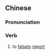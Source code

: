 {{also|虚报}}
==Chinese==
{{zh-forms|s=虚报}}

===Pronunciation===
{{zh-pron
|m=xūbào
|c=heoi1 bou3
|mn=qz:hir-pò/xm:hu-pò/tw,zz:hi-pò
|cat=v
}}

===Verb===
{{zh-verb}}

# {{lb|zh|literary}} to [[false]]ly [[report]]